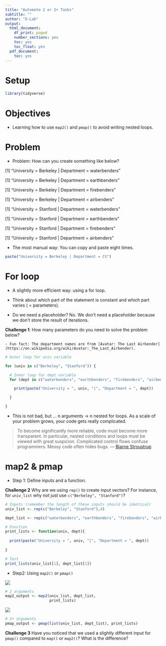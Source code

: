 ```yaml
---
title: "Automote 2 or 2+ Tasks"
subtitle: ""
author: "D-Lab"
output:
  html_document:
    df_print: paged
    number_sections: yes
    toc: yes
    toc_float: yes
  pdf_document:
    toc: yes
---
```


# Setup 

```r
library(tidyverse)

```

# Objectives 

- Learning how to use `map2()` and `pmap()` to avoid writing nested loops.

# Problem 

- Problem: How can you create something like below?

[1] "University =  Berkeley | Department =  waterbenders"

[1] "University =  Berkeley | Department =  earthbenders"

[1] "University =  Berkeley | Department =  firebenders"

[1] "University =  Berkeley | Department =  airbenders"

[1] "University =  Stanford | Department =  waterbenders"

[1] "University =  Stanford | Department =  earthbenders"

[1] "University =  Stanford | Department =  firebenders"

[1] "University =  Stanford | Department =  airbenders"

- The most manual way: You can copy and paste eight times.

```r
paste("University = Berkeley | Department = CS")
```

# For loop 

- A slightly more efficient way: using a for loop. 

- Think about which part of the statement is constant and which part varies ( = parameters).  
- Do we need a placeholder? No. We don't need a placeholder because we don't store the result of iterations.
    
**Challenge 1**: How many parameters do you need to solve the problem below?

    - Fun fact: The department names are from [Avatar: The Last Airbender](https://en.wikipedia.org/wiki/Avatar:_The_Last_Airbender). 
  
```r

# Outer loop for univ variable 

for (univ in c("Berkeley", "Stanford")) {

  # Inner loop for dept variable 
  for (dept in c("waterbenders", "earthbenders", "firebenders", "airbenders")) {

    print(paste("University = ", univ, "|", "Department = ", dept))

  }

}

```

- This is not bad, but ... n arguments -> n nested for loops. As a scale of your problem grows, your code gets really complicated.

> To become significantly more reliable, code must become more transparent. In particular, nested conditions and loops must be viewed with great suspicion. Complicated control flows confuse programmers. Messy code often hides bugs. — [Bjarne Stroustrup](https://en.wikipedia.org/wiki/Bjarne_Stroustrup)

# map2 & pmap

- Step 1: Define inputs and a function.

**Challenge 2** Why are we using `rep()` to create input vectors? For instance, for `univ_list` why not just use `c("Berkeley", "Stanford")`?

```r
# Inputs (remember the length of these inputs should be identical)
univ_list <- rep(c("Berkeley", "Stanford"),4)

dept_list <- rep(c("waterbenders", "earthbenders", "firebenders", "airbenders"),2)
```


```r
# Function 
print_lists <- function(univ, dept){
  
  print(paste("University = ", univ, "|", "Department = ", dept))
  
}
```


```r
# Test 
print_lists(univ_list[1], dept_list[1])

```

- Step2: Using `map2()` or `pmap()`

![](https://dcl-prog.stanford.edu/images/map2.png)
```r

# 2 arguments 
map2_output <- map2(univ_list, dept_list,
                    print_lists) 

```

![](https://d33wubrfki0l68.cloudfront.net/e426c5755e2e65bdcc073d387775db79791f32fd/92902/diagrams/functionals/pmap.png)

```r
# 3+ arguments 
pmap_output <- pmap(list(univ_list, dept_list), print_lists) 

```

**Challenge 3** Have you noticed that we used a slightly different input for `pmap()` compared to `map()` or `map2()`? What is the difference?

<div class="tocify-extend-page" data-unique="tocify-extend-page" style="height: 0;"></div>